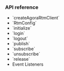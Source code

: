 <PlatformWrapper platform="linux-cpp, windows">

### API reference

* <Link to="{{Global.API_REF_SIG_LNX_CPP}}#configcreatepropsag_platform">`createAgoraRtmClient`</Link>
* <Link to="{{Global.API_REF_SIG_LNX_CPP}}#configrtmpropsag_platform">`RtmConfig`</Link>
* <Link to="{{Global.API_REF_SIG_LNX_CPP}}#configinitpropsag_platform">`initialize`</Link>
* <Link to="{{Global.API_REF_SIG_LNX_CPP}}#configloginpropsag_platform">`login`</Link>
* <Link to="{{Global.API_REF_SIG_LNX_CPP}}#configlogoutpropsag_platform">`logout`</Link>
* <Link to="{{Global.API_REF_SIG_LNX_CPP}}#messagepublishpropsag_platform">`publish`</Link>
* <Link to="{{Global.API_REF_SIG_LNX_CPP}}#channelsubscribepropsag_platform">`subscribe`</Link>
* <Link to="{{Global.API_REF_SIG_LNX_CPP}}#channelunsubscribepropsag_platform">`unsubscribe`</Link>
* <Link to="{{Global.API_REF_SIG_LNX_CPP}}#configreleasepropsag_platform">`release`</Link>
* <Link to="{{Global.API_REF_SIG_LNX_CPP}}#event-listeners">Event Listeners</Link>

</PlatformWrapper>
